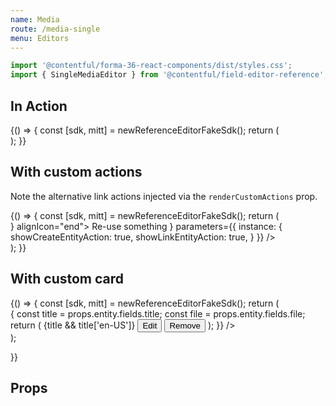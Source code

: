 ```yaml
---
name: Media
route: /media-single
menu: Editors
---
```



<Readme />

```jsx
import '@contentful/forma-36-react-components/dist/styles.css';
import { SingleMediaEditor } from '@contentful/field-editor-reference';
```


## In Action

<Playground>
  {() => {
    const [sdk, mitt] = newReferenceEditorFakeSdk();
    return (
      <div>
        <SingleMediaEditor
          viewType="card"
          sdk={sdk}
          isInitiallyDisabled={false}
          parameters={{
            instance: {
              showCreateEntityAction: true,
              showLinkEntityAction: true,
            }
          }}
         />
        <ActionsPlayground mitt={mitt} />
      </div>
    );
}}

</Playground>

## With custom actions

Note the alternative link actions injected via the `renderCustomActions` prop.

<Playground>
  {() => {
    const [sdk, mitt] = newReferenceEditorFakeSdk();
    return (
      <div>
        <SingleMediaEditor
          viewType="card"
          sdk={sdk}
          isInitiallyDisabled={false}
          renderCustomActions={(props) => <TextLink disabled={props.isDisabled} testId='custom-link'
              onClick={props.onLinkExisting}
              variant="primary"
              icon={<ThumbUpIcon />}
              alignIcon="end">
            Re-use something
            </TextLink>
          }
          parameters={{
            instance: {
              showCreateEntityAction: true,
              showLinkEntityAction: true,
            }
          }}
         />
        <ActionsPlayground mitt={mitt} />
      </div>
    );
}}

</Playground>

## With custom card

<Playground>
  {() => {
    const [sdk, mitt] = newReferenceEditorFakeSdk();
    return (
      <div>
        <SingleMediaEditor
          viewType="card"
          sdk={sdk}
          isInitiallyDisabled={false}
          parameters={{
            instance: {
              showCreateEntityAction: true,
              showLinkEntityAction: true,
            },
          }}
          renderCustomCard={(props) => {
            const title = props.entity.fields.title;
            const file = props.entity.fields.file;
            return (
              <Card testId="custom-card">
                  <Heading>{title && title['en-US']}</Heading>
                  <Asset src={file && file['en-US'].url} title={file && file['en-US'].fileName} />
                <Button onClick={props.onEdit} style={{ marginRight: '10px' }}>
                  Edit
                </Button>
                <Button onClick={props.onRemove}>Remove</Button>
              </Card>
            );
          }}
        />
        <ActionsPlayground mitt={mitt} />
      </div>
    );

}}

</Playground>

## Props

<Props of={SingleMediaEditor} />
